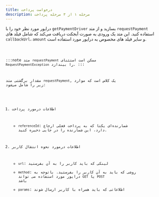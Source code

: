 ```yaml
---
title: درخواست پرداخت
description: مرحله ۱ از ۳ مرحله پرداخت
---
```



درایور مورد نظر خود را با `getPaymentDriver` بسازید و از متد `requestPayment` استفاده کنید. این متد یک ورودی به صورت آبجکت دریافت می‌کند که شامل فیلد های `callbackUrl`، `amount` و سایر فیلد های مخصوص به درایور مورد استفاده است.

<Code code={requestSnippets.ts} lang="ts" />

:::note
متد `requestPayment` ممکن است استثنای `RequestPaymentException` را بیندازد.
:::

مقدار برگشتی متد `requestPayment`, یک کلاس است که موارد زیر را شامل می‌شود:

1. اطلاعات در‌مورد پرداخت

   - `referenceId`: شمارنده‌ای یکتا که به پرداخت فعلی ارجاع دارد، این شمارنده را در جایی ذخیره کنید.

2. اطلاعات در‌مورد نحوه انتقال کاربر

   - `url`: لینکی که باید کاربر را به آن بفرستید
   - `method`: روشی که باید به آن کاربر را بفرستید. با‌توجه به درایور مورد استفاده می تواند `GET` یا `POST` باشد
   - `params`: اطلاعاتی که باید همراه با کاربر ارسال شوند
